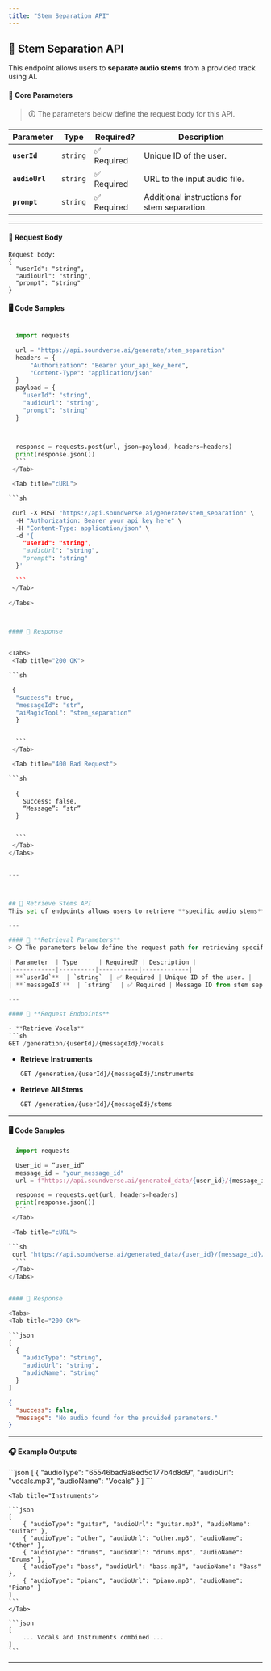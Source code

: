 ```yaml
---
title: "Stem Separation API"
---
```



## 🎵 Stem Separation API  
This endpoint allows users to **separate audio stems** from a provided track using AI.  


#### 🔹 **Core Parameters**  
> 🛈 The parameters below define the request body for this API.

| Parameter  | Type      | Required? | Description |
|------------|----------|-----------|-------------|
| **`userId`**  | `string`  | ✅ Required | Unique ID of the user. |
| **`audioUrl`**  | `string`  | ✅ Required | URL to the input audio file. |
| **`prompt`**  | `string`  | ✅ Required | Additional instructions for stem separation. |

---



#### 📩 **Request Body**

<div style={{ backgroundColor: "#e9ecef", padding: "0.75rem", borderRadius: "0.3rem" }}>
  
```
Request body: 
{
  "userId": "string",
  "audioUrl": "string",
  "prompt": "string"
}
```
</div>

#### 🖥️ Code Samples

<Tabs>
  <Tab title="Python">
  
  ```python

    import requests

    url = "https://api.soundverse.ai/generate/stem_separation"
    headers = {
        "Authorization": "Bearer your_api_key_here",
        "Content-Type": "application/json"
    }
    payload = {
      "userId": "string",
      "audioUrl": "string",
      "prompt": "string"
    }



    response = requests.post(url, json=payload, headers=headers)
    print(response.json())
    ```
   </Tab>

   <Tab title="cURL">
  
  ```sh

   curl -X POST "https://api.soundverse.ai/generate/stem_separation" \
    -H "Authorization: Bearer your_api_key_here" \
    -H "Content-Type: application/json" \
    -d '{
      "userId": "string",
      "audioUrl": "string",
      "prompt": "string"
    }'

    ```
   </Tab>
   
</Tabs>



#### 📌 Response


<Tabs>
   <Tab title="200 OK">
  
  ```sh

   {
    "success": true,
    "messageId": "str",
    "aiMagicTool": "stem_separation"
    }


    ```
   </Tab>

   <Tab title="400 Bad Request">
  
  ```sh
      
    {
      Success: false,
      “Message”: “str”
    }


    ```
   </Tab>
</Tabs>


---



## 🎼 Retrieve Stems API  
This set of endpoints allows users to retrieve **specific audio stems** from a generated file.  

---

#### 🔹 **Retrieval Parameters**  
> 🛈 The parameters below define the request path for retrieving specific stems.

| Parameter  | Type      | Required? | Description |
|------------|----------|-----------|-------------|
| **`userId`**  | `string`  | ✅ Required | Unique ID of the user. |
| **`messageId`**  | `string`  | ✅ Required | Message ID from stem separation response. |

---

#### 📩 **Request Endpoints**

- **Retrieve Vocals**
  ```sh
  GET /generation/{userId}/{messageId}/vocals
  ```
- **Retrieve Instruments**
  ```sh
  GET /generation/{userId}/{messageId}/instruments
  ```
- **Retrieve All Stems**
  ```sh
  GET /generation/{userId}/{messageId}/stems
  ```

---

#### 🖥️ Code Samples
<Tabs>
  <Tab title="Python">
  
  ```python
    import requests

    User_id = “user_id”
    message_id = "your_message_id"
    url = f"https://api.soundverse.ai/generated_data/{user_id}/{message_id}/vocals"

    response = requests.get(url, headers=headers)
    print(response.json())
    ```
   </Tab>

   <Tab title="cURL">
  
  ```sh
   curl "https://api.soundverse.ai/generated_data/{user_id}/{message_id}/vocals" 
    ```
   </Tab>
</Tabs>


#### 📌 Response

<Tabs>
  <Tab title="200 OK">

  ```json
  [
    {
      "audioType": "string",
      "audioUrl": "string",
      "audioName": "string"
    }
  ]
  ```
  </Tab>

  <Tab title="404 Not Found">

  ```json
  {
    "success": false,
    "message": "No audio found for the provided parameters."
  }
  ```
  </Tab>
</Tabs>

---


####  🎧 **Example Outputs**

<Tabs>
  <Tab title="Vocals">
  ```json
    [
        {
            "audioType": "65546bad9a8ed5d177b4d8d9",
            "audioUrl": "vocals.mp3",
            "audioName": "Vocals"
        }
    ]
    ```
    </Tab>

    <Tab title="Instruments">

    ```json
    [
        { "audioType": "guitar", "audioUrl": "guitar.mp3", "audioName": "Guitar" },
        { "audioType": "other", "audioUrl": "other.mp3", "audioName": "Other" },
        { "audioType": "drums", "audioUrl": "drums.mp3", "audioName": "Drums" },
        { "audioType": "bass", "audioUrl": "bass.mp3", "audioName": "Bass" },
        { "audioType": "piano", "audioUrl": "piano.mp3", "audioName": "Piano" }
    ]
    ```
    </Tab>

  <Tab title="All Stems">

    ```json
    [
        ... Vocals and Instruments combined ...
    ]
    ```
  </Tab>
</Tabs>

---
